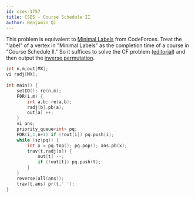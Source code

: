 ```yaml
---
id: cses-1757
title: CSES - Course Schedule II
author: Benjamin Qi
---
```


This problem is equivalent to [Minimal Labels](https://codeforces.com/contest/825/problem/E) from CodeForces. Treat the "label" of a vertex in "Minimal Labels" as the completion time of a course in "Course Schedule II." So it suffices to solve the CF problem ([editorial](https://codeforces.com/blog/entry/53334)) and then output the [inverse permutation](https://mathworld.wolfram.com/InversePermutation.html).

```cpp
int n,m,out[MX];
vi radj[MX];
 
int main() {
	setIO(); re(n,m);
	F0R(i,m) {
		int a,b; re(a,b);
		radj[b].pb(a);
		out[a] ++;
	}
	vi ans;
	priority_queue<int> pq;
	FOR(i,1,n+1) if (!out[i]) pq.push(i);
	while (sz(pq)) {
		int x = pq.top(); pq.pop(); ans.pb(x);
		trav(t,radj[x]) {
			out[t] --;
			if (!out[t]) pq.push(t);
		}
	}
	reverse(all(ans));
	trav(t,ans) pr(t,' ');
} 
```